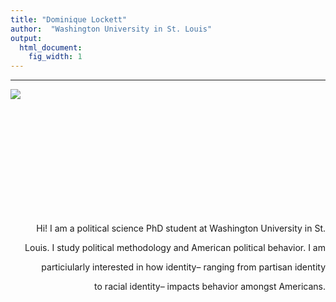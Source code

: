 ```yaml
---
title: "Dominique Lockett"
author:  "Washington University in St. Louis"
output:
  html_document:
    fig_width: 1
---
```


----


<div style="width:300px; height:200px">

![](images/picme.jpg)

</div>



<div style="text-align: right"> 
Hi! I am a political science PhD student at Washington University in St.

Louis. I study political methodology and American political behavior. I am

particiularly interested in how identity-- ranging from partisan identity

to racial identity-- impacts behavior amongst Americans. 
</div>

